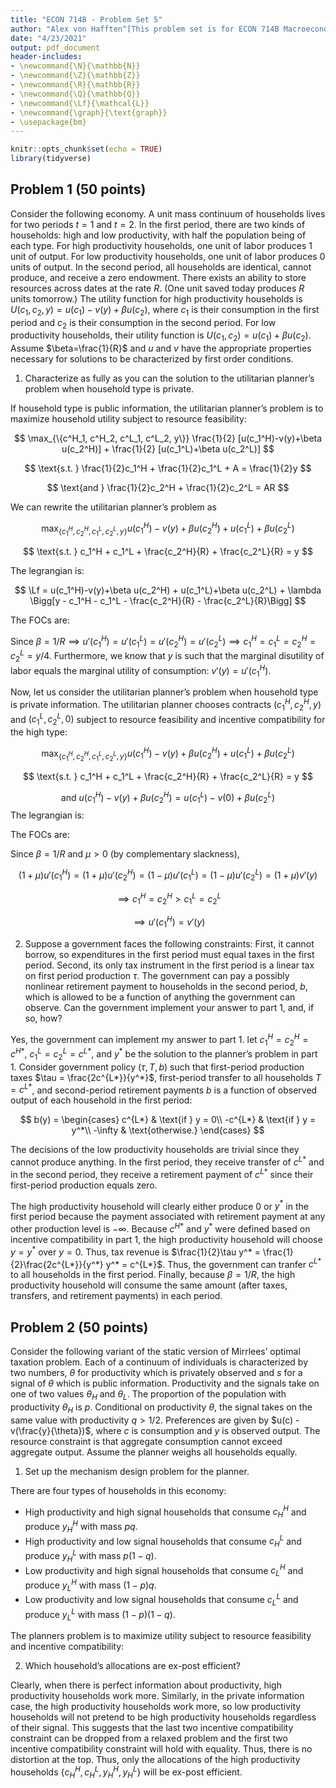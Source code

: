 ```yaml
---
title: "ECON 714B - Problem Set 5"
author: "Alex von Hafften^[This problem set is for ECON 714B Macroeconomic Theory taught by Rishabh Kirpalani with assistance from Duong Dang at UW-Madison. I worked on this problem set with a study group of Michael Nattinger, Andrew Smith, and Ryan Mather. I also discussed problems with Sarah Bass, Emily Case, Danny Edgel, and Katherine Kwok.]"
date: "4/23/2021"
output: pdf_document
header-includes:
- \newcommand{\N}{\mathbb{N}}
- \newcommand{\Z}{\mathbb{Z}}
- \newcommand{\R}{\mathbb{R}}
- \newcommand{\Q}{\mathbb{Q}}
- \newcommand{\Lf}{\mathcal{L}}
- \newcommand{\graph}{\text{graph}}
- \usepackage{bm}
---
```


```r
knitr::opts_chunk$set(echo = TRUE)
library(tidyverse)
```

## Problem 1 (50 points)

Consider the following economy.  A unit mass continuum of households lives for two periods $t=1$ and $t=2$.  In the first period, there are two kinds of households: high and low productivity, with half the population being of each type. For high productivity households, one unit of labor produces 1 unit of output. For low productivity households, one unit of labor produces 0 units of output. In the second period, all households are identical, cannot produce, and receive a zero endowment. There exists an ability to store resources across dates at the rate $R$. (One unit saved today produces $R$ units tomorrow.) The utility function for high productivity households is $U(c_1,c_2,y)=u(c_1)-v(y)+\beta u(c_2)$, where $c_1$ is their consumption in the first period and $c_2$ is their consumption in the second period. For low productivity households, their utility function is $U(c_1,c_2)=u(c_1)+\beta u(c_2)$. Assume $\beta=\frac{1}{R}$ and $u$ and $v$ have the appropriate properties necessary for solutions to be characterized by first order conditions.

1. Characterize as fully as you can the solution to the utilitarian planner’s problem when household type is private.

If household type is public information, the utilitarian planner's problem is to maximize household utility subject to resource feasibility:

$$
\max_{\{c^H_1, c^H_2, c^L_1, c^L_2, y\}} \frac{1}{2} [u(c_1^H)-v(y)+\beta u(c_2^H)] + \frac{1}{2} [u(c_1^L)+\beta u(c_2^L)]
$$

$$
\text{s.t. } \frac{1}{2}c_1^H + \frac{1}{2}c_1^L + A = \frac{1}{2}y
$$

$$
\text{and } \frac{1}{2}c_2^H + \frac{1}{2}c_2^L = AR
$$

We can rewrite the utilitarian planner's problem as

$$
\max_{\{c^H_1, c^H_2, c^L_1, c^L_2, y\}} u(c_1^H)-v(y)+\beta u(c_2^H) + u(c_1^L)+\beta u(c_2^L)
$$

$$
\text{s.t. } c_1^H + c_1^L + \frac{c_2^H}{R} + \frac{c_2^L}{R} = y
$$

\pagebreak

The legrangian is:

$$
\Lf 
= u(c_1^H)-v(y)+\beta u(c_2^H) + u(c_1^L)+\beta u(c_2^L) 
+ \lambda \Bigg[y - c_1^H - c_1^L - \frac{c_2^H}{R} - \frac{c_2^L}{R}\Bigg]
$$

The FOCs are:

\begin{align*}
u'(c_1^H) &= \lambda & [c_1^H] \\
u'(c_1^L) &= \lambda & [c_1^L] \\
\beta u'(c_2^H) &= \frac{\lambda}{R} & [c_2^H] \\
\beta u'(c_2^L) &= \frac{\lambda}{R} & [c_2^L] \\
v'(y) &= \lambda & [y]
\end{align*}

Since $\beta = 1/R \implies u'(c_1^H) = u'(c_1^L) = u'(c_2^H)= u'(c_2^L) \implies c_1^H = c_1^L = c_2^H = c_2^L = y/4$.  Furthermore, we know that $y$ is such that the marginal disutility of labor equals the marginal utility of consumption: $v'(y) = u'(c_1^H)$.  

Now, let us consider the utilitarian planner's problem when household type is private information.  The utilitarian planner chooses contracts $(c_1^H, c_2^H, y)$ and $(c_1^L, c_2^L, 0)$ subject to resource feasibility and incentive compatibility for the high type:\footnote{Here, I assume that the utilitarian planner can observe output and cannot observe labor.  If the utilitarian planner can observe labor, then they can require the labor for the low productivity household to the highest possible amount.  Low productivity households do not care about labor, so they are indifferent between working and not.  High productivity household experience disutility from working.  Thus, if the utilitarian planner observes labor, she can implement the public information solution.  Furthermore, the low type cannot pretend to be the high type because they can't produce anything.}

$$
\max_{\{c^H_1, c^H_2, c^L_1, c^L_2, y\}} u(c_1^H)-v(y)+\beta u(c_2^H) + u(c_1^L)+\beta u(c_2^L)
$$

$$
\text{s.t. } c_1^H + c_1^L + \frac{c_2^H}{R} + \frac{c_2^L}{R} = y
$$

$$
\text{and } u(c_1^H) - v(y) + \beta u(c_2^H) = u(c_1^L)-v(0)+\beta u(c_2^L)
$$
The legrangian is:

\begin{align*}
\Lf 
&= u(c_1^H)-v(y)+\beta u(c_2^H) + u(c_1^L)+\beta u(c_2^L) \\
&+ \lambda \Bigg[ y - c_1^H - c_1^L - \frac{c_2^H}{R} - \frac{c_2^L}{R} \Bigg] \\
&+ \mu \Big[ u(c_1^H) - v(y) + \beta u(c_2^H) - u(c_1^L) + v(0) - \beta u(c_2^L) \Big]
\end{align*}

\pagebreak

The FOCs are:

\begin{align*}
(1 + \mu) u'(c_1^H) &= \lambda                 & [c_1^H] \\
(1 - \mu) u'(c_1^L) &= \lambda                 & [c_1^L] \\
(1 + \mu) \beta u'(c_2^H) &= \frac{\lambda}{R} & [c_2^H] \\
(1 - \mu) \beta u'(c_2^L) &= \frac{\lambda}{R} & [c_2^L] \\
(1 + \mu) v'(y) &= \lambda                     & [y]
\end{align*}

Since $\beta = 1/R$ and $\mu > 0$ (by complementary slackness),

$$
(1 + \mu) u'(c_1^H) = (1 + \mu) u'(c_2^H) = (1 - \mu) u'(c_1^L) = (1 - \mu) u'(c_2^L) = (1 + \mu) v'(y)
$$

$$
\implies c_1^H = c_2^H > c_1^L = c_2^L
$$

$$
\implies u'(c_1^H) = v'(y)
$$

2. Suppose a government faces the following constraints: First, it cannot borrow, so expenditures in the first period must equal taxes in the first period. Second, its only tax instrument in the first period is a linear tax on first period production $\tau$. The government can pay a possibly nonlinear retirement payment to households in the second period, $b$, which is allowed to be a function of anything the government can observe. Can the government implement your answer to part 1, and, if so, how?\footnote{Similar to 1., I assume that the government can only observe output and not labor.  If the government can observe labor, they can implement the public information outcome.}

Yes, the government can implement my answer to part 1.  let $c_1^H = c_2^H = c^{H*}$, $c_1^L = c_2^L = c^{L*}$, and $y^*$ be the solution to the planner's problem in part 1.  Consider government policy $(\tau, T, b)$ such that first-period production taxes $\tau = \frac{2c^{L*}}{y^*}$, first-period transfer to all households $T = c^{L*}$, and second-period retirement payments $b$ is a function of observed output of each household in the first period:

$$
b(y) = 
\begin{cases} 
c^{L*}  & \text{if } y = 0\\
-c^{L*} & \text{if } y = y^*\\
-\infty & \text{otherwise.}
\end{cases}
$$

The decisions of the low productivity households are trivial since they cannot produce anything.  In the first period, they receive transfer of $c^{L*}$ and in the second period, they receive a retirement payment of $c^{L*}$ since their first-period production equals zero.

The high productivity household will clearly either produce 0 or $y^*$ in the first period because the payment associated with retirement payment at any other production level is $-\infty$.  Because $c^{H*}$ and $y^*$ were defined based on incentive compatibility in part 1, the high productivity household will choose $y = y^*$ over $y = 0$.  Thus, tax revenue is $\frac{1}{2}\tau y^* = \frac{1}{2}\frac{2c^{L*}}{y^*} y^* = c^{L*}$.  Thus, the government can tranfer $c^{L*}$ to all households in the first period.  Finally, because $\beta = 1/R$, the high productivity household will consume the same amount (after taxes, transfers, and retirement payments) in each period.

\pagebreak

## Problem 2 (50 points)

Consider the following variant of the static version of Mirrlees' optimal taxation problem. Each of a continuum of individuals is characterized by two numbers, $\theta$ for productivity which is privately observed and $s$ for a signal of $\theta$ which is public information. Productivity and the signals take on one of two values $\theta_H$ and $\theta_L$. The proportion of the population with productivity $\theta_H$ is $p$. Conditional on productivity $\theta$, the signal takes on the same value with productivity $q >1/2$. Preferences are given by $u(c) - v(\frac{y}{\theta})$, where $c$ is consumption and $y$ is observed output. The resource constraint is that aggregate consumption cannot exceed aggregate output. Assume the planner weighs all households equally.

1. Set up the mechanism design problem for the planner.

There are four types of households in this economy: 

- High productivity and high signal households that consume $c_H^H$ and produce $y_H^H$ with mass $pq$.
- High productivity and low signal households that consume $c_H^L$ and produce $y_H^L$ with mass $p(1-q)$.
- Low productivity and high signal households that consume $c_L^H$ and produce $y_L^H$ with mass $(1-p)q$.
- Low productivity and low signal households that consume $c_L^L$ and produce $y_L^L$ with mass $(1-p)(1-q)$.

The planners problem is to maximize utility subject to resource feasibility and incentive compatibility:

\begin{align*}
\max_{\{ c_H^H, c_H^L, c_L^H, c_L^L, y_H^H, y_H^L, y_H^L, y_L^L \}}
     pq      \Bigg[ u(c_H^H) - v \Bigg(\frac{y_H^H}{\theta_H} \Bigg) \Bigg] 
&+ p(1-q)     \Bigg[ u(c_H^L) - v \Bigg(\frac{y_H^L}{\theta_H} \Bigg) \Bigg]\\
+ (1-p)q     \Bigg[ u(c_L^H) - v \Bigg(\frac{y_L^H}{\theta_L} \Bigg) \Bigg]
&+ (1-p)(1-q) \Bigg[ u(c_L^L) - v \Bigg(\frac{y_L^L}{\theta_L} \Bigg) \Bigg]\\
\text{s.t. } pq c_H^H + p(1 - q) c_H^L + (1 - p)q c_L^H + (1 - p)(1 - q) c_L^L &= pq y_H^H + p(1 - q) y_H^L + (1 - p)q y_L^H + (1 - p)(1 - q) y_L^L\\
u(c_H^H) - v \Bigg(\frac{c_H^H}{\theta_H} \Bigg) &\ge u(c_L^H) - v \Bigg(\frac{y_L^H}{\theta_H} \Bigg)\\
u(c_H^L) - v \Bigg(\frac{c_H^L}{\theta_H} \Bigg) &\ge u(c_L^L) - v \Bigg(\frac{y_L^L}{\theta_H} \Bigg)\\
u(c_L^H) - v \Bigg(\frac{c_L^H}{\theta_L} \Bigg) &\ge u(c_H^H) - v \Bigg(\frac{y_H^H}{\theta_L} \Bigg)\\
u(c_L^L) - v \Bigg(\frac{c_L^L}{\theta_L} \Bigg) &\ge u(c_H^L) - v \Bigg(\frac{y_H^L}{\theta_L} \Bigg)
\end{align*}

2. Which household’s allocations are ex-post efficient?

Clearly, when there is perfect information about productivity, high productivity households work more.  Similarly, in the private information case, the high productivity households work more, so low productivity households will not pretend to be high productivity households regardless of their signal.  This suggests that the last two incentive compatibility constraint can be dropped from a relaxed problem and the first two incentive compatibility constraint will hold with equality.  Thus, there is no distortion at the top.  Thus, only the allocations of the high productivity households $\{c_H^H, c_H^L, y_H^H, y_H^L\}$ will be ex-post efficient.
